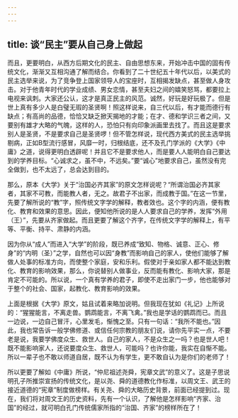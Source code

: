 ```yaml
---
---
---
```

title: 谈“民主”要从自己身上做起
---




而且，更要明白，从西方后期文化的民主、自由思想东来，开始冲击中国的固有传统文化，渐渐又互相沟通了解而结合。你看到了二十世纪五十年代以后，以美式的民主选举来说，为了竞争登上国家领导人的宝座时，互相揭发缺点，甚至做人身攻击。对于他青年时代的学业成绩、男女恋情，甚至夫妇之间的嬉笑怒骂，都要拉上电视来讽刺。大家还公认，这才是真正民主的风范。诚然，好玩是好玩极了。但是世上真有多少人是白璧无瑕的圣贤啊！照这样说来，自三代以后，有才能而德行有缺点；有高尚的品德，恰恰又缺乏掀天揭地的才能；在才、德和学识三者之间，又要别有雄才大略的气魄，这样的人，恐怕只有向印象派画里去找了。而且这是要求别人是圣贤，不是要求自己是圣贤啰！但不管怎样说，现代西方美式的民主选举挑剔病，正如B型流行感冒，风靡一时，归根结底，还不及孔门学派的《大学》《中庸》之道，说得更明白透辟呢！并且它不是要求他人，而是要人人能明白自己要达到的学养目标。“心诚求之，虽不中，不远矣。”要“诚心”地要求自己，虽然没有完全做到，也不太远了，总会达到目的。

那么，原本《大学》关于“治国必齐其家”的原文怎样说呢？“所谓治国必齐其家者，其家不可教，而能教人者，无之。故君子不出家，而成教于国。”在这一节里，先要了解所说的“教”字，照传统文字学的解释，教者效也。这个字的内涵，便有教化、教育和效果的意思。因此，便知他所说的是人人要求自己的学养，发挥“外用（王）”，先要从齐家做起。而且更要了解这个齐字，在传统文字学的解释上，有平等、平衡、持平、肃静的内涵。

因为你从“成人”而进入“大学”的阶段，既已养成“致知、物格、诚意、正心、修身”的“内明（圣）”之学，自然也可以因“身教”而影响自己的家人，使他们能够了解做人处事的标准方向，而使整个家庭，安和乐利。假使对于亲如家人都不能达到教化、教育的影响效果，那么，你说替别人做事业，反而能有教化、影响大家，那是肯定不可能的。所以说，一个真有学养的君子，即使不走出家门一步，他也能够对于整个的社会、国家，起教化、教育影响的效果。

上面是根据《大学》原文，姑且试着来略加说明。但我现在犹如《礼记》上所说的：“猩猩能言，不离走兽。鹦鹉能言，不离飞禽。”我也是学话的鹦鹉而已。而且一边说，一边自己冒汗，心里发毛，惭愧之至。只有一句话：“我所不能也。”因此，我也常告诉一般学佛修道、或信任何宗教的朋友们说，请你先平实一点，不要老是说，我要学佛度众生、救世人。自己的家人，不是众生之一吗？也是世人吧！既不能影响家人，还说要度众生、救世人，可能吗？也许你能，我实在自惭不能。所以一辈子也不敢以师道自居，既不认为有学生，更不敢自认为是你们的老师了！

所以更要了解如《中庸》所说，“仲尼祖述尧舜，宪章文武”的意义了。这是子思说明孔子所推崇宣扬的传统文化，是以尧、舜的道德教化作标准，以周文王、武王的接近道德的“宪章”制度做榜样。有关尧、舜的大略历史背景，前面已经提到过。现在，我们将对周文王的历史资料，先有一个认识，了解他是怎样影响“齐家、治国”的经过，就可明白孔门传统儒家所指的“治国、齐家”的榜样所在了！